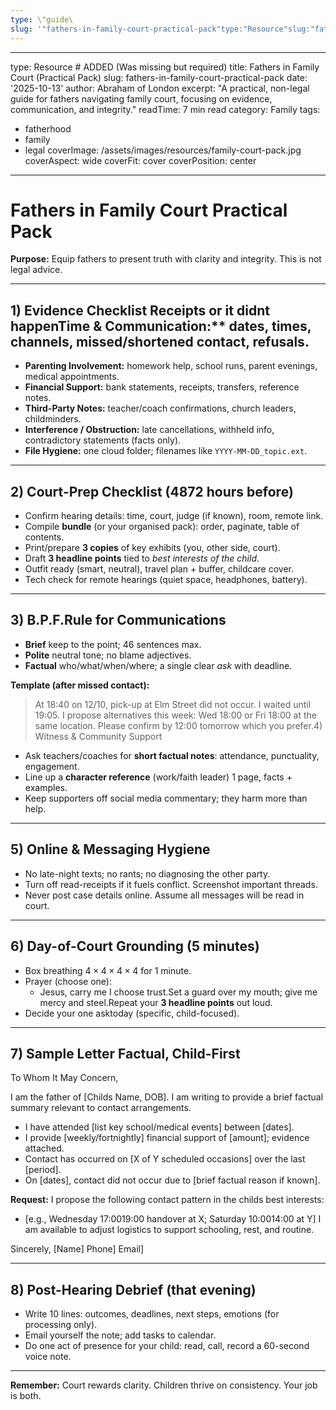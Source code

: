 ```yaml
---
type: \"guide\
slug: '"fathers-in-family-court-practical-pack"type:"Resource"slug:"fathers-in-family-court-practical-pack"tags:["family-court","practical"]readTime:"10min"'
---
```


---

type: Resource # ADDED (Was missing but required)
title: Fathers in Family Court (Practical Pack)
slug: fathers-in-family-court-practical-pack
date: '2025-10-13'
author: Abraham of London
excerpt: "A practical, non-legal guide for fathers navigating family court, focusing on evidence, communication, and integrity."
readTime: 7 min read
category: Family
tags:

- fatherhood
- family
- legal
  coverImage: /assets/images/resources/family-court-pack.jpg
  coverAspect: wide
  coverFit: cover
  coverPosition: center

---

# Fathers in Family Court Practical Pack

**Purpose:** Equip fathers to present truth with clarity and integrity. This is not legal advice.

---

## 1) Evidence Checklist Receipts or it didnt happenTime & Communication:\*\* dates, times, channels, missed/shortened contact, refusals.

- **Parenting Involvement:** homework help, school runs, parent evenings, medical appointments.
- **Financial Support:** bank statements, receipts, transfers, reference notes.
- **Third-Party Notes:** teacher/coach confirmations, church leaders, childminders.
- **Interference / Obstruction:** late cancellations, withheld info, contradictory statements (facts only).
- **File Hygiene:** one cloud folder; filenames like `YYYY-MM-DD_topic.ext`.

---

## 2) Court-Prep Checklist (4872 hours before)

- Confirm hearing details: time, court, judge (if known), room, remote link.
- Compile **bundle** (or your organised pack): order, paginate, table of contents.
- Print/prepare **3 copies** of key exhibits (you, other side, court).
- Draft **3 headline points** tied to _best interests of the child_.
- Outfit ready (smart, neutral), travel plan + buffer, childcare cover.
- Tech check for remote hearings (quiet space, headphones, battery).

---

## 3) B.P.F.Rule for Communications

- **Brief** keep to the point; 46 sentences max.
- **Polite** neutral tone; no blame adjectives.
- **Factual** who/what/when/where; a single clear _ask_ with deadline.

**Template (after missed contact):**

> At 18:40 on 12/10, pick-up at Elm Street did not occur. I waited until 19:05.
> I propose alternatives this week: Wed 18:00 or Fri 18:00 at the same location.
> Please confirm by 12:00 tomorrow which you prefer.4) Witness & Community Support

- Ask teachers/coaches for **short factual notes**: attendance, punctuality, engagement.
- Line up a **character reference** (work/faith leader) 1 page, facts + examples.
- Keep supporters off social media commentary; they harm more than help.

---

## 5) Online & Messaging Hygiene

- No late-night texts; no rants; no diagnosing the other party.
- Turn off read-receipts if it fuels conflict. Screenshot important threads.
- Never post case details online. Assume all messages will be read in court.

---

## 6) Day-of-Court Grounding (5 minutes)

- Box breathing $4\times4\times4\times4$ for 1 minute.
- Prayer (choose one):
  - Jesus, carry me I choose trust.Set a guard over my mouth; give me mercy and steel.Repeat your **3 headline points** out loud.
- Decide your one asktoday (specific, child-focused).

---

## 7) Sample Letter Factual, Child-First

To Whom It May Concern,

I am the father of [Childs Name, DOB]. I am writing to provide a brief factual summary relevant to contact arrangements.

- I have attended [list key school/medical events] between [dates].
- I provide [weekly/fortnightly] financial support of [amount]; evidence attached.
- Contact has occurred on [X of Y scheduled occasions] over the last [period].
- On [dates], contact did not occur due to [brief factual reason if known].

**Request:** I propose the following contact pattern in the childs best interests:

- [e.g., Wednesday 17:0019:00 handover at X; Saturday 10:0014:00 at Y]
  I am available to adjust logistics to support schooling, rest, and routine.

Sincerely,
[Name] Phone] Email]

---

## 8) Post-Hearing Debrief (that evening)

- Write 10 lines: outcomes, deadlines, next steps, emotions (for processing only).
- Email yourself the note; add tasks to calendar.
- Do one act of presence for your child: read, call, record a 60-second voice note.

---

**Remember:** Court rewards clarity. Children thrive on consistency. Your job is both.
